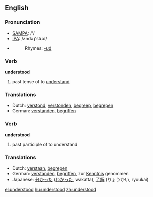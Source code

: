 ==English==

===Pronunciation===
*[[w:SAMPA|SAMPA]]: /'/
*[[w:IPA|IPA]]: /ʌndəɻ'stʊd/
*{{audio|en-us-understood.ogg|Audio (US)}}
*:Rhymes: [[Rhymes:English:-ʊd|-ʊd]]

===Verb===
'''understood'''

# past tense of to [[understand]]

===Translations===
*Dutch: [[verstond]], [[verstonden]], [[begreep]], [[begrepen]]
*German: [[verstanden]], [[begriffen]]

===Verb===
'''understood'''

# past participle of to understand

===Translations===
*Dutch: [[verstaan]], [[begrepen]]
*German: [[verstanden]], [[begriffen]], zur [[Kenntnis]] genommen
*Japanese: [[分かった]] ([[わかった]], wakatta), [[了解]] (りょうかい, ryoukai)

[[el:understood]]
[[hu:understood]]
[[zh:understood]]